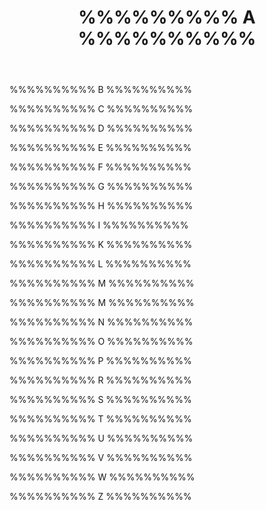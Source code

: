 %%%%%%%%%% A %%%%%%%%%%

\newglossaryentry{aad}{
	name=Azure Active Directory (AAD),
	description={ein cloudbasierter Identitäts- und Zugriffsverwaltungsdienst von Microsoft, der Authentifizierung und Autorisierung für Benutzer und Anwendungen bereitstellt.}
}

\newglossaryentry{abac}{
	name=Attributbasierte Zugriffskontrolle (ABAC),
	description={ein flexibles Zugriffskontrollmodell, das Berechtigungen auf Grundlage von Benutzerattributen, Umgebungskriterien und kontextbezogenen Faktoren erteilt.}
}

\newglossaryentry{absatzprognose}{
  name=Absatzprognose,
  plural=Absatzprognosen,
  description={Vorhersage zukünftiger Verkaufszahlen auf Basis historischer Daten, Trends und weiterer Einflussfaktoren.}
}


\newglossaryentry{accessreviews}{
	name=Access Reviews,
	description={regelmäßige Überprüfungen von Benutzerberechtigungen in IT-Systemen, um sicherzustellen, dass nur autorisierte Personen Zugriff auf bestimmte Ressourcen haben und ungenutzte oder nicht mehr benötigte Berechtigungen entfernt werden.}
}

\newglossaryentry{acf}{
    name=Autokorrelationsfunktion (ACF),
    description={Eine statistische Metrik zur Messung der Korrelation zwischen einem Zeitreihenwert und seinen früheren Werten über verschiedene Zeitverzögerungen.}
}

\newglossaryentry{acf_pacf}{
    name=Autokorrelationsfunktionen (ACF/PACF),
    description={Statistische Funktionen zur Analyse der Abhängigkeiten innerhalb einer Zeitreihe. Die \textbf{Autokorrelationsfunktion (ACF)} misst die Korrelation zwischen einem Wert und seinen früheren Werten über verschiedene Zeitverzögerungen (Lags) und hilft dabei, Muster oder Saisonalitäten zu identifizieren. Die \textbf{partielle Autokorrelationsfunktion (PACF)} hingegen entfernt indirekte Effekte zwischen weiter entfernten Zeitpunkten und zeigt nur den direkten Einfluss früherer Werte auf die aktuelle Beobachtung. Beide Funktionen werden zur Modellierung von autoregressiven Prozessen in Zeitreihenanalysen verwendet.}
}

\newglossaryentry{acf-pacf-analyse}{
    name=ACF-/PACF-Analyse,
    description={Methodische Untersuchung einer Zeitreihe mithilfe der Autokorrelationsfunktion (ACF) und der partiellen Autokorrelationsfunktion (PACF) zur Bestimmung geeigneter Modellparameter.}
}

\newglossaryentry{activedirectory}{
	name=Active Directory (AD),
	description={ein von Microsoft entwickelter Verzeichnisdienst zur zentralen Verwaltung von Benutzern, Computern, Gruppen und Ressourcen in einem Netzwerk. AD ermöglicht Authentifizierung, Autorisierung und Richtliniendurchsetzung innerhalb von Windows-Domänen.}
}

\newglossaryentry{adaptivesicherheitsloesung}{
	name=Adaptive Sicherheitslösung,
	description={ein Sicherheitsansatz, der Bedrohungen in Echtzeit analysiert und darauf reagiert, indem er dynamische Schutzmaßnahmen basierend auf Risikobewertungen, Nutzerverhalten und Kontextfaktoren anpasst.}
}

\newglossaryentry{adaptivezugriffskontrollen}{
	name=Adaptive Zugriffskontrollen,
	description={dynamische Sicherheitsmechanismen, die Zugriffsentscheidungen in Echtzeit anhand von Kontextfaktoren wie Benutzerverhalten, Gerätestatus, Standort und Risikobewertung anpassen.}
}

\newglossaryentry{adftest}{
    name=Augmented Dickey-Fuller-Test (ADF-Test),
    description={Ein statistischer Test zur Überprüfung, ob eine Zeitreihe stationär ist, d.h. ob sie konstante statistische Eigenschaften über die Zeit aufweist.}
}

\newglossaryentry{agilitaet}{
  name=Agilität,
  plural=Agilitäten,
  description={Fähigkeit einer Organisation, sich flexibel, schnell und proaktiv an veränderte Rahmenbedingungen und Marktanforderungen anzupassen.}
}

\newglossaryentry{akaike-information-criterion}{
    name=Akaike Information Criterion,
    description={Maß zur Bewertung statistischer Modelle hinsichtlich ihrer Güte und Komplexität; ein niedriger Wert signalisiert ein besseres Modell.}
}

\newglossaryentry{anzahlimplementiertertechnologien}{
  name=Anzahl implementierter Technologien,
  plural=Anzahlen implementierter Technologien,
  description={Kennzahl zur Messung der digitalen Weiterentwicklung eines Unternehmens durch Erfassung der aktiv eingeführten technologischen Systeme oder Werkzeuge.}
}

\newglossaryentry{apischnittstellen}{
	name=API-Schnittstellen,
	description={Programmierschnittstellen (Application Programming Interfaces, APIs), die den Austausch von Daten und Funktionen zwischen verschiedenen Softwareanwendungen ermöglichen und eine standardisierte Kommunikation zwischen Systemen sicherstellen.}
}

\newglossaryentry{arbeitsweise}{
  name=Arbeitsweise,
  plural=Arbeitsweisen,
  description={Charakteristische Ausgestaltung und Organisation von Tätigkeiten und Abläufen innerhalb eines Unternehmens oder Teams.}
}


\newglossaryentry{arima}{
    name=ARIMA-Modell,
    description={Ein autoregressives, differenziertes gleitendes Durchschnittsmodell zur Modellierung und Prognose von Zeitreihen.}
}

\newglossaryentry{assistenzsystem}{
  name=Assistenzsystem,
  plural=Assistenzsysteme,
  description={Technische Lösung zur Unterstützung von Menschen bei bestimmten Aufgaben durch Automatisierung, Sensorik oder intelligente Steuerung.}
}

\newglossaryentry{assumebreach}{
	name=Assume Breach,
	description={ein Sicherheitsprinzip, das davon ausgeht, dass ein Angreifer bereits Zugang zum System erlangt hat, wodurch präventive, detektive und reaktive Maßnahmen zur Schadensbegrenzung und Angriffsbekämpfung verstärkt werden.}
}

\newglossaryentry{asymmetrie}{
    name=Asymmetrie,
    description={Eigenschaft einer Verteilung, bei der die Werte ungleich um den Mittelwert verteilt sind; z.\,B.\ bei schiefen Verteilungen.}
}

\newglossaryentry{asymmetrische-verteilung}{
    name=Asymmetrische Verteilung,
    description={Eine statistische Verteilung, bei der die Daten nicht symmetrisch um den Mittelwert verteilt sind. Typischerweise liegt der Median dabei nicht im Zentrum der Verteilung. Man unterscheidet zwischen links- (linksschief) und rechtssteilen (rechtsschiefen) Verteilungen.}
}

\newglossaryentry{audittrails}{
	name=Audit-Trails,
	description={chronologische Aufzeichnungen von sicherheitsrelevanten Ereignissen und Benutzeraktivitäten in IT-Systemen, die zur Überwachung, Nachvollziehbarkeit und Einhaltung von Compliance-Vorgaben genutzt werden.}
}

\newglossaryentry{ausreisser}{
    name=Ausreißer,
    description={Datenpunkte, die stark vom übrigen Datenverlauf abweichen und auf Messfehler oder besondere Ereignisse hinweisen können.}
}

\newglossaryentry{autokorrelation}{
    name=Autokorrelation,
    description={Maß für den Zusammenhang eines Wertes in einer Zeitreihe mit seinen früheren Werten, wichtig zur Identifikation von Mustern und Saisonalitäten.}
}

\newglossaryentry{autokorrelationsfunktion}{
    name=Autokorrelationsfunktion,
    plural=Autokorrelationsfunktionen,
    description={Funktion, die die Korrelation zwischen den Werten einer Zeitreihe und ihren verzögerten (gelagten) Werten beschreibt.}
}

%%%%%%%%%% B  %%%%%%%%%%


\newglossaryentry{b2beinsatz}{
  name=B2B-Einsatz,
  description={Nutzung eines Produkts oder einer Dienstleistung im Rahmen von Geschäftsbeziehungen zwischen Unternehmen (Business-to-Business).}
}

\newglossaryentry{balancedscorecard}{
  name=Balanced Scorecard,
  plural=Balanced Scorecards,
  description={Instrument des strategischen Managements, das finanzielle und nicht-finanzielle Kennzahlen zur Bewertung und Steuerung der Unternehmensleistung kombiniert.}
}

\newglossaryentry{bedrohungserkennung}{
    name=Bedrohungserkennung,
    description={der Prozess der Identifikation und Analyse von potenziellen Sicherheitsbedrohungen durch automatisierte Systeme oder KI-gestützte Anomalieerkennung.}
}

\newglossaryentry{begriffsverstaendnis}{
  name=Begriffsverständnis,
  plural=Begriffsverständnisse,
  description={Einheitliches Verständnis über die Bedeutung zentraler Begriffe, das als Grundlage für Kommunikation, Planung und Umsetzung dient.}
}

\newglossaryentry{betriebswirtschaftlicheStrategie}{
  name=Betriebswirtschaftliche Strategie,
  plural=Betriebswirtschaftliche Strategien,
  description={Langfristig ausgerichteter Handlungsrahmen zur Erreichung wirtschaftlicher Unternehmensziele, häufig unter Berücksichtigung von Wettbewerb, Marktposition und Ressourceneinsatz.}
}


\newglossaryentry{bdac}{
    name=Behavior-Dependent Access Control (BDAC),
    description={ein adaptives Zugriffskontrollmodell, das auf Grundlage von Nutzerverhalten dynamische Berechtigungsentscheidungen trifft.}
}

\newglossaryentry{berechtigungsmanagement}{
    name=Berechtigungsmanagement,
    description={Verwaltung und Kontrolle von Zugriffsrechten innerhalb eines IT-Systems, um sicherzustellen, dass Benutzer nur über die für ihre Aufgaben erforderlichen Berechtigungen verfügen.}
}

\newglossaryentry{bewertung}{
  name=Bewertung,
  plural=Bewertungen,
  description={Systematische Beurteilung von Maßnahmen, Prozessen oder Ergebnissen anhand definierter Kriterien oder Kennzahlen.}
}

\newglossaryentry{bildverarbeitung}{
  name=Bildverarbeitung,
  description={Technologie zur Analyse und Interpretation visueller Informationen aus Kameradaten mithilfe von Algorithmen.}
}

\newglossaryentry{businessModelCanvas}{
  name=Business Model Canvas,
  plural=Business Model Canvas,
  description={Strukturierungsmodell zur Visualisierung und Analyse von Geschäftsmodellen anhand von neun zentralen Bausteinen wie Kundensegmente, Wertangebote oder Schlüsselressourcen.}
}


%%%%%%%%%%  C %%%%%%%%%%

\newglossaryentry{ciatriad}{
	name=CIA-Triad,
	description={ein fundamentales Modell der Informationssicherheit, das aus den drei Prinzipien Vertraulichkeit, Integrität und Verfügbarkeit besteht und als Grundlage für Sicherheitsstrategien und -maßnahmen dient.}
}

\newglossaryentry{cloudappsecurity}{
	name=Cloud App Security,
	description={eine Cloud Access Security Broker (CASB)-Lösung von Microsoft, die Transparenz, Bedrohungsschutz und Richtlinienkontrolle für cloudbasierte Anwendungen bietet, um Sicherheitsrisiken zu minimieren.}
}

\newglossaryentry{cloud-dienste}{
    name=Cloud-Dienste,
    description={IT-Ressourcen und -Dienste, die über das Internet bereitgestellt werden, einschließlich Speicher, Rechenleistung und Softwarelösungen.}
}

\newglossaryentry{co2neutralitaet}{
  name=CO\textsubscript{2}-Neutralität,
  plural=CO\textsubscript{2}-Neutralitäten,
  description={Zustand, bei dem die durch menschliche oder betriebliche Aktivitäten verursachten Kohlendioxid-Emissionen durch Kompensation oder Vermeidung vollständig ausgeglichen werden.}
}


\newglossaryentry{compliance}{
	name=Compliance,
	description={die Einhaltung gesetzlicher, regulatorischer und unternehmensinterner Vorschriften sowie Sicherheitsrichtlinien zur Gewährleistung von Datenschutz, IT-Sicherheit und Governance.}
}

\newglossaryentry{conditionalaccess}{
	name=Conditional Access,
	description={eine Sicherheitsrichtlinie in modernen Identitäts- und Zugriffsmanagementsystemen, die den Zugriff basierend auf bestimmten Bedingungen wie Standort, Gerät oder Benutzerverhalten steuert.}
}

\newglossaryentry{confidencescoring}{
	name=Confidence Scoring,
	description={ein Bewertungsverfahren in der IT-Sicherheit, das anhand verschiedener Faktoren ein Risiko- oder Vertrauensniveau für Benutzeraktivitäten, Zugriffe oder Bedrohungen berechnet, um fundierte Sicherheitsentscheidungen zu ermöglichen.}
}

\newglossaryentry{covid19Pandemie}{
  name=COVID-19-Pandemie,
  description={Weltweite Ausbreitung der durch das Coronavirus SARS-CoV‑2 verursachten Atemwegserkrankung COVID‑19, die ab Anfang 2020 tiefgreifende gesellschaftliche, wirtschaftliche und gesundheitliche Auswirkungen hatte.}
}

\newglossaryentry{crowdfunding}{
  name=Crowdfunding,
  description={Finanzierungsmodell, bei dem Kapital durch viele Einzelpersonen über Onlineplattformen bereitgestellt wird.}
}

\newglossaryentry{cyberangriffe}{
	name=Cyberangriffe,
	description={gezielte Angriffe auf IT-Systeme, Netzwerke oder digitale Infrastrukturen mit dem Ziel, Daten zu stehlen, Systeme zu sabotieren oder finanzielle Schäden zu verursachen.}
}

\newglossaryentry{cybersecurityorchestration}{
	name=Cybersecurity Orchestration,
	description={die koordinierte Automatisierung von Sicherheitsprozessen und -technologien, um Bedrohungen effizient zu erkennen, zu analysieren und darauf zu reagieren, indem verschiedene Sicherheitslösungen integriert und optimiert werden.}
}

%%%%%%%%%%  D %%%%%%%%%%

\newglossaryentry{dashboard}{
  name=Dashboard,
  plural=Dashboards,
  description={Visuelle Oberfläche zur kompakten Darstellung relevanter Daten, Kennzahlen und Trends zur Unterstützung operativer oder strategischer Entscheidungen.}
}

\newglossaryentry{dataaccessmonitoring}{
	name=Data Access Monitoring,
	description={die kontinuierliche Überwachung und Analyse von Datenzugriffen, um unautorisierte oder verdächtige Aktivitäten zu erkennen, Sicherheitsrisiken zu minimieren und Compliance-Anforderungen zu erfüllen.}
}

\newglossaryentry{datenaufbereitung}{
    name=Datenaufbereitung,
    description={Prozess der Umwandlung, Bereinigung und Strukturierung von Rohdaten in ein analysierbares Format, z.\,B.\ durch Typkonvertierung oder Formatierung.}
}

\newglossaryentry{datenbasis}{
  name=Datenbasis,
  plural=Datenbasen,
  description={Strukturierter und konsistenter Datenbestand, der als Grundlage für Analysen, Bewertungen und Entscheidungsprozesse dient.}
}


\newglossaryentry{datennutzung}{
  name=Datennutzung,
  plural=Datennutzungen,
  description={Systematische Erhebung, Verarbeitung und Anwendung von Daten zur Unterstützung operativer oder strategischer Entscheidungen.}
}


\newglossaryentry{datenqualitaet}{
    name=Datenqualität,
    description={Maß für die Güte von Daten hinsichtlich Vollständigkeit, Genauigkeit, Konsistenz und Aktualität.}
}

\newglossaryentry{datentyp}{
    name=Datentyp,
    plural=Datentypen,
    description={Spezifikation des Formats eines Datenwerts, z.\,B.\ numerisch, Zeichenkette oder Datum, zur korrekten Verarbeitung in statistischen Programmen.}
}

\newglossaryentry{deskriptive-analyse}{
    name=Deskriptive Analyse,
    description={Statistische Methode zur Zusammenfassung und Darstellung von Daten durch Kennzahlen, Tabellen oder Grafiken, ohne dabei Hypothesen zu testen.}
}

\newglossaryentry{diversifikation}{
  name=Diversifikation,
  description={Strategie zur Ausweitung von Geschäftsbereichen, Produkten oder geografischen Märkten zur Risikostreuung und Erhöhung der Resilienz.}
}

\newglossaryentry{dlp}{
	name=Data Loss Prevention (DLP),
	description={eine Sicherheitsstrategie und Technologie zur Verhinderung des unautorisierten Verlusts, Exports oder der Offenlegung sensibler Daten durch Überwachung, Identifikation und Schutz vor Datenabflüssen in IT-Systemen.}
}

\newglossaryentry{dsgvo}{
	name=Datenschutz-Grundverordnung (DSGVO),
	description={eine Verordnung der Europäischen Union, die den Schutz personenbezogener Daten regelt und Unternehmen sowie Organisationen Vorgaben für die Verarbeitung, Speicherung und Sicherung dieser Daten macht.}
}

\newglossaryentry{defenderforcloud}{
	name=Defender for Cloud,
	description={eine cloudbasierte Sicherheitslösung von Microsoft, die Bedrohungserkennung, Sicherheitsüberwachung und Schutzmaßnahmen für hybride und Multi-Cloud-Umgebungen bietet.}
}

\newglossaryentry{devicecertificatesauthentication}{
	name=Device Certificates \& Authentication,
	description={Sicherheitsmechanismen, die digitale Zertifikate zur Identitätsprüfung von Geräten nutzen, um deren Authentizität zu gewährleisten und sicheren Zugriff auf Netzwerke oder IT-Systeme zu ermöglichen.}
}

\newglossaryentry{dienstleistungsinnovation}{
  name=Dienstleistungsinnovation,
  plural=Dienstleistungsinnovationen,
  description={Neuentwicklung oder Weiterentwicklung von Dienstleistungen zur Steigerung des Kundennutzens, z. B. durch digitale Funktionen, Zusatzleistungen oder bessere Verfügbarkeit.}
}

\newglossaryentry{differenzierung}{
  name=Differenzierung,
  plural=Differenzierungen,
  description={Strategische Abgrenzung eines Produkts oder Unternehmens von Wettbewerbern durch einzigartige Merkmale, Zusatznutzen oder besondere Leistungen zur Erhöhung des Kundennutzens.}
}

\newglossaryentry{differenzierung-zeitreihe}{
  name=Differenzierung (Zeitreihe),
  description={Transformation zur Stabilisierung des Mittelwerts einer Zeitreihe durch Bildung von Differenzen aufeinanderfolgender Werte.}
}

\newglossaryentry{digitalefaehigkeit}{
  name=Digitale Fähigkeit,
  plural=Digitale Fähigkeiten,
  description={Kompetenz eines Unternehmens, digitale Technologien strategisch und operativ wirksam zu nutzen.}
}

\newglossaryentry{digitaleorientierung}{
  name=Digitale Orientierung,
  plural=Digitale Orientierungen,
  description={Gemeinsame Ausrichtung von Organisationen auf die strategischen, technologischen und kulturellen Anforderungen des digitalen Wandels.}
}


\newglossaryentry{digitaleplattform}{
  name=Digitale Plattform,
  plural=Digitale Plattformen,
  description={Technologische Infrastruktur zur Vermittlung von Leistungen, Informationen oder Transaktionen zwischen mehreren Marktteilnehmern.}
}


\newglossaryentry{digitalestrategie}{
  name=Digitale Strategie,
  plural=Digitale Strategien,
  description={Langfristig ausgerichteter Plan zur Nutzung digitaler Technologien zur Unterstützung von Geschäftsmodellen, Wettbewerbsfähigkeit und Innovationsfähigkeit.}
}


\newglossaryentry{digitaleTransformation}{
  name=Digitale Transformation,
  plural=Digitale Transformationen,
  description={Tiefgreifender Wandel von Unternehmen, Prozessen und Geschäftsmodellen durch den umfassenden Einsatz digitaler Technologien.}
}

\newglossaryentry{digitaleautomatisierung}{
  name=Digitale Automatisierung,
  plural=Digitale Automatisierungen,
  description={Automatisierung von Geschäftsprozessen mithilfe digitaler Technologien zur Erhöhung von Effizienz, Skalierbarkeit und Anpassungsfähigkeit.}
}


\newglossaryentry{disruptionsgefahr}{
  name=Disruptionsgefahr,
  plural=Disruptionsgefahren,
  description={Risiko, dass bestehende Geschäftsmodelle durch neue, technologiebasierte Marktteilnehmer verdrängt oder überflüssig werden.}
}

\newglossaryentry{dockingstation}{
  name=Dockingstation,
  plural=Dockingstationen,
  description={Basisstation für Robotergeräte zur automatischen Aufladung, Entleerung oder Wartung ohne manuelle Eingriffe.}
}

\newglossaryentry{domaincontroller}{
	name=Domain Controller,
	description={ein Server in einem Active Directory-Netzwerk, der für die Authentifizierung und Autorisierung von Benutzern und Computern zuständig ist. Er verwaltet Sicherheitsrichtlinien, Benutzerkonten und Zugriffskontrollen innerhalb einer Windows-Domäne.}
}

\newglossaryentry{durchlaufzeit}{
  name=Durchlaufzeit,
  plural=Durchlaufzeiten,
  description={Zeitspanne vom Beginn bis zum Abschluss eines Prozesses oder Vorgangs, häufig verwendet zur Effizienzbewertung.}
}

%%%%%%%%%% E  %%%%%%%%%%

\newglossaryentry{eam}{
	name=Enterprise Access Model (EAM),
	description={ein strukturiertes Modell zur Verwaltung von Identitäten und Zugriffsrechten, das Prinzipien der Sicherheitsarchitektur mit Identitäts- und Zugriffskontrolle kombiniert.}
}

\newglossaryentry{erloesstrategie}{
  name=Erlösstrategie,
  plural=Erlösstrategien,
  description={Geplante Struktur und Zusammensetzung von Einnahmequellen eines Unternehmens zur Sicherstellung langfristiger Wirtschaftlichkeit.}
}


\newglossaryentry{earlyadopter}{
  name=Early Adopter,
  plural=Early Adopters,
  description={Personengruppe, die neue Technologien besonders früh annimmt und als Multiplikator für deren Marktdurchdringung gilt.}
}

\newglossaryentry{ebit}{
  name=EBIT,
  description={Abkürzung für „Earnings Before Interest and Taxes“; betriebswirtschaftliche Kennzahl zur Messung des operativen Ergebnisses eines Unternehmens vor Zinsen und Steuern.}
}

\newglossaryentry{ebitmarge}{
  name=EBIT-Marge,
  plural=EBIT-Margen,
  description={Kennzahl zur Bewertung der operativen Profitabilität eines Unternehmens; berechnet als Verhältnis von EBIT (Earnings Before Interest and Taxes) zum Umsatz.}
}

\newglossaryentry{echtzeitsteuerung}{
  name=Echtzeitsteuerung,
  plural=Echtzeitsteuerungen,
  description={Datenbasierte Prozess- oder Entscheidungssteuerung, die in unmittelbarer zeitlicher Nähe zum Ereignis erfolgt und flexible Reaktionen ermöglicht.}
}

\newglossaryentry{edr}{
	name=Endpoint Detection and Response (EDR),
	description={eine Sicherheitslösung, die Endgeräte kontinuierlich überwacht, verdächtige Aktivitäten analysiert und auf Bedrohungen reagiert, um Angriffe frühzeitig zu erkennen und zu stoppen.}
}

\newglossaryentry{effizienz}{
  name=Effizienz,
  plural=Effizienzen,
  description={Verhältnis von erreichtem Output zu eingesetztem Input, mit dem Ziel, Ressourcenverbrauch, Zeitaufwand und Kosten zu minimieren.}
}

\newglossaryentry{einnahmequelle}{
  name=Einnahmequelle,
  plural=Einnahmequellen,
  description={Ursprung der Umsätze eines Unternehmens, z. B. Produktverkäufe, Abonnements oder Dienstleistungen.}
}

\newglossaryentry{einzelinitiative}{
  name=Einzelinitiative,
  plural=Einzelinitiativen,
  description={Isoliertes Vorgehen einzelner Personen oder Abteilungen ohne strategische Abstimmung oder Integration in übergeordnete Strukturen.}
}

\newglossaryentry{einzelmassnahme}{
  name=Einzelmaßnahme,
  plural=Einzelmaßnahmen,
  description={Isolierte, nicht in ein Gesamtkonzept eingebettete Aktivität zur Zielerreichung, oft ohne strategische Integration.}
}

\newglossaryentry{emailbetrug}{
	name=E-Mail-Betrug,
	description={eine Betrugsmasche, bei der Angreifer gefälschte E-Mails versenden, um persönliche Daten zu stehlen, Schadsoftware zu verbreiten oder zu finanziellen Transaktionen zu verleiten.}
}


\newglossaryentry{embodiedai}{
  name=Embodied AI,
  description={Künstliche Intelligenz, die in einem physischen System verankert ist und durch Interaktion mit der Umwelt selbstständig lernt.}
}

\newglossaryentry{enablement}{
  name=Enablement,
  plural=Enablements,
  description={Ermöglichung neuer Produkte, Dienstleistungen oder Geschäftsmodelle durch den gezielten Einsatz von Technologien, Prozessen oder Kompetenzen.}
}

\newglossaryentry{entscheidungsunterstuetzungssystem}{
  name=Entscheidungsunterstützungssystem,
  plural=Entscheidungsunterstützungssysteme,
  description={Informationssystem, das Entscheidungsträger durch datenbasierte Analysen, Simulationen oder Empfehlungen bei komplexen Fragestellungen unterstützt.}
}


\newglossaryentry{entra}{
	name=Microsoft Entra,
	description={eine Suite von Identitäts- und Zugriffslösungen von Microsoft, die moderne Sicherheits- und Verwaltungsfunktionen für hybride und Cloud-Umgebungen bietet.}
}

\newglossaryentry{entraid}{
	name=Entra ID,
	description={der cloudbasierte Identitäts- und Zugriffsverwaltungsdienst von Microsoft, ehemals bekannt als Azure Active Directory (AAD), der Authentifizierung, Autorisierung und Sicherheitsrichtlinien für Benutzer, Geräte und Anwendungen bereitstellt.}
}

\newglossaryentry{entraidprotection}{
	name=Microsoft Entra ID Protection,
	description={ein cloudbasierter Sicherheitsdienst von Microsoft, der mithilfe von maschinellem Lernen und künstlicher Intelligenz Identitätsbedrohungen erkennt, risikobasierte Zugriffskontrollen ermöglicht und verdächtige Anmeldeaktivitäten automatisch analysiert.}
}

\newglossaryentry{erfolgsfaktor}{
  name=Erfolgsfaktor,
  plural=Erfolgsfaktoren,
  description={Bedingung oder Einflussgröße, die maßgeblich zum Erreichen unternehmerischer Ziele beiträgt.}
}

\newglossaryentry{erloeslogik}{
  name=Erlöslogik,
  plural=Erlöslogiken,
  description={Grundlegendes Prinzip, nach dem ein Unternehmen aus seinen Leistungen Umsätze generiert; Bestandteil des Geschäftsmodells.}
}

\newglossaryentry{entscheidungsprozess}{
  name=Entscheidungsprozess,
  plural=Entscheidungsprozesse,
  description={Abfolge von Schritten zur Auswahl zwischen Alternativen unter Berücksichtigung von Informationen, Zielen und Rahmenbedingungen.}
}

\newglossaryentry{erfolgsmessung}{
  name=Erfolgsmessung,
  plural=Erfolgsmessungen,
  description={Bewertung der Zielerreichung anhand zuvor definierter Kennzahlen, Indikatoren oder qualitativer Kriterien.}
}

\newglossaryentry{ertragsmodell}{
  name=Ertragsmodell,
  plural=Ertragsmodelle,
  description={Struktur eines Geschäftsmodells, die beschreibt, wie ein Unternehmen Umsätze generiert, z. B. durch Verkauf, Abonnement oder Lizenzierung.}
}

\newglossaryentry{erweiterte-korrelationsmatrix}{
    name=Erweiterte Korrelationsmatrix,
    plural=Erweiterte Korrelationsmatrizen,
    description={Korrelationsmatrix, die neben den klassischen linearen Zusammenhängen auch zusätzliche Wettervariablen, Extremwerte oder aggregierte Größen einbezieht, um komplexere Abhängigkeiten zwischen Variablen sichtbar zu machen.}
}

\newglossaryentry{erwaermungstrend}{
    name=Erwärmungstrend,
    plural=Erwärmungstrends,
    description={Langfristige Zunahme der durchschnittlichen Temperatur über einen definierten Zeitraum hinweg, häufig im Zusammenhang mit dem Klimawandel.}
}

\newglossaryentry{explorativeanalyse}{
    name=Explorative Analyse,
    description={Erster Schritt der Datenanalyse zur Entdeckung von Mustern, Zusammenhängen und Auffälligkeiten ohne vorab formulierte Hypothesen.}
}

\newglossaryentry{explorativedatenanalyse}{
    name=Explorative Datenanalyse (EDA),
    description={Ein Verfahren zur ersten Untersuchung und Visualisierung von Daten, um Muster, Ausreißer und Zusammenhänge zu erkennen.}
}

\newglossaryentry{exponentielle-glaettung}{
    name=Exponentielle Glättung,
    description={Methode zur Glättung von Zeitreihen, bei der jüngere Beobachtungen stärker gewichtet werden als ältere, um kurzfristige Muster besser zu erfassen.}
}

\newglossaryentry{extremereignis}{
    name=Extremereignis,
    plural=Extremereignisse,
    description={Seltenes, statistisch auffälliges Ereignis mit ungewöhnlich hohen oder niedrigen Werten im Vergleich zur langjährigen Verteilung.}
}

\newglossaryentry{extremwert}{
    name=Extremwert,
    plural=Extremwerte,
    description={Datenpunkt, der besonders hoch oder niedrig im Vergleich zum Rest des Datensatzes liegt und oft besondere Ereignisse abbildet.}
}

\newglossaryentry{extremwetterereignis}{
    name=Extremwetterereignis,
    plural=Extremwetterereignisse,
    description={Wetterphänomene, die in einem bestimmten Zeitraum außergewöhnlich intensiv oder selten auftreten, wie Hitzewellen oder Starkregen.}
}

%%%%%%%%%%  F %%%%%%%%%%

\newglossaryentry{fehlerquote}{
  name=Fehlerquote,
  plural=Fehlerquoten,
  description={Anteil fehlerhafter Ergebnisse oder Prozessabweichungen im Verhältnis zur Gesamtmenge aller Vorgänge.}
}

\newglossaryentry{festkoerperlidar}{
  name=Festkörper-LiDAR,
  description={Kompaktes, robustes Lasersensorsystem ohne bewegliche Teile zur Erfassung von Entfernungen und Umgebungsstrukturen.}
}

\newglossaryentry{fiveforces}{
  name=Five Forces,
  description={Modell nach Porter zur Analyse der Wettbewerbskräfte in einer Branche anhand von fünf Einflussfaktoren wie Lieferanten, Kunden und Markteintrittsbarrieren.}
}

\newglossaryentry{forschungundentwicklung}{
  name=Forschung und Entwicklung (F\&E),
  description={Unternehmensbereich, der für die Entwicklung neuer Produkte, Technologien oder Prozesse sowie für Innovationsprojekte zuständig ist.}
}

\newglossaryentry{foundationmodel}{
  name=Foundation Model,
  plural=Foundation Models,
  description={Großes, vortrainiertes KI-Modell, das vielseitig einsetzbar ist und unterschiedliche Aufgaben wie Sprach- oder Bilderkennung übernehmen kann.}
}

\newglossaryentry{freeipa}{
	name=FreeIPA,
	description={eine Open-Source-Lösung für Identitäts- und Zugriffsmanagement unter Linux, die Funktionen wie Benutzerverwaltung, Authentifizierung, Autorisierung und PKI-Integration bietet.}
}

%%%%%%%%%% G  %%%%%%%%%%

\newglossaryentry{gefaehrlicheshalbwissen}{
  name=Gefährliches Halbwissen,
  plural=Gefährliche Halbwissen,
  description={Unvollständiges oder verzerrtes Wissen, das in Entscheidungsprozessen zu Fehlinterpretationen oder unkoordiniertem Handeln führen kann.}
}

\newglossaryentry{geopolitik}{
  name=Geopolitik,
  description={Einfluss politischer, wirtschaftlicher und geografischer Faktoren auf internationale Beziehungen und wirtschaftliche Abhängigkeiten.}
}

\newglossaryentry{geraeteauthentifizierung}{
	name=Geräteauthentifizierung,
	description={ein Sicherheitsmechanismus zur Überprüfung der Identität eines Endgeräts, bevor es Zugriff auf ein Netzwerk oder eine Ressource erhält. Dies kann durch Zertifikate, Tokens oder andere kryptografische Verfahren erfolgen.}
}

\newglossaryentry{geschaeftsmodell}{
  name=Geschäftsmodell,
  plural=Geschäftsmodelle,
  description={Darstellung der grundlegenden Logik, wie ein Unternehmen Werte schafft, vermittelt und erfasst.}
}

\newglossaryentry{geschaeftsmodellinnovation}{
  name=Geschäftsmodellinnovation,
  plural=Geschäftsmodellinnovationen,
  description={Weiterentwicklung oder radikale Veränderung der bestehenden Geschäftslogik eines Unternehmens zur Erschließung neuer Märkte oder zur Erhöhung der Wettbewerbsfähigkeit.}
}

\newglossaryentry{geschaeftsprozess}{
  name=Geschäftsprozess,
  plural=Geschäftsprozesse,
  description={Strukturierte Abfolge von Aktivitäten zur Erstellung eines Produkts oder einer Dienstleistung mit Mehrwert für Kunden oder interne Anspruchsgruppen.}
}

\newglossaryentry{greifarm}{
  name=Greifarm,
  plural=Greifarme,
  description={Mechanischer Arm eines Roboters, der Objekte gezielt erkennen, greifen und bewegen kann, häufig mithilfe von Sensorik und KI.}
}

\newglossaryentry{greifarmtechnologie}{
  name=Greifarmtechnologie,
  plural=Greifarmtechnologien,
  description={Technologische Komponenten und Steuerungssysteme, die es Robotern ermöglichen, Objekte gezielt zu erfassen, zu bewegen oder zu manipulieren.}
}


\newglossaryentry{grid-search}{
    name=Grid Search,
    description={Systematische Methode zur Optimierung von Modellparametern durch das Durchprobieren aller Kombinationen innerhalb eines definierten Suchraums.}
}

%%%%%%%%%% H  %%%%%%%%%%

\newglossaryentry{handlungsdruck}{
  name=Handlungsdruck,
  plural=Handlungsdrücke,
  description={Gefühl oder Notwendigkeit, kurzfristig Maßnahmen ergreifen zu müssen, häufig ausgelöst durch externe Erwartungen oder Unsicherheit.}
}

\newglossaryentry{haushaltsassistenz}{
  name=Haushaltsassistenz,
  description={Technologiebasierte Unterstützung bei alltäglichen Aufgaben im Haushalt, etwa durch Roboter oder smarte Systeme.}
}

\newglossaryentry{heatmap}{
    name=Heatmap,
    plural=Heatmaps,
    description={Visualisierungsmethode, bei der Werte durch Farbkodierung dargestellt werden, um Muster oder Anomalien sichtbar zu machen.}
}

\newglossaryentry{heterogenitaet}{
    name=Heterogenität,
    plural=Heterogenitäten,
    description={Maß für die Verschiedenartigkeit oder Uneinheitlichkeit innerhalb einer Gruppe oder eines Datensatzes, z.\,B.\ in Bezug auf Struktur, Eigenschaften oder Verhalten.}
}

\newglossaryentry{hitzetag}{
    name=Hitzetag,
    plural=Hitzetage,
    description={Tag mit außergewöhnlich hoher Temperatur, meist definiert über eine Schwelle wie 30 °C, häufig Indikator für Hitzewellen.}
}

\newglossaryentry{hitzewelle}{
    name=Hitzewelle,
    plural=Hitzewellen,
    description={Auftreten mehrerer Hitzetage in Folge; ein typisches Extremwetterereignis mit möglichen gesundheitlichen und ökologischen Folgen.}
}

\newglossaryentry{holtwinters}{
    name=Holt-Winters Modell,
    description={Ein Verfahren zur Zeitreihenprognose, das Trend- und saisonale Muster durch exponentielle Glättung berücksichtigt.}
}

%%%%%%%%%% I  %%%%%%%%%%

\newglossaryentry{iam}{
	name=Identity and Access Management (IAM),
	description={ein Framework zur Verwaltung von Benutzeridentitäten und Zugriffsrechten innerhalb eines Unternehmens.}
}

\newglossaryentry{identitymanagement}{
	name=Identity Management (IdM),
	description={ein Prozess zur Verwaltung digitaler Identitäten, der die Erstellung, Pflege und Kontrolle von Benutzerkonten sowie deren Berechtigungen umfasst. Ziel ist es, den Zugriff auf IT-Systeme sicher und effizient zu steuern, indem Authentifizierung und Autorisierung zentral verwaltet werden.}
}

\newglossaryentry{imputation}{
    name=Imputation,
    description={Statistisches Verfahren zum Ersetzen fehlender Werte in einem Datensatz durch plausible Schätzwerte, um die Analyse zu ermöglichen.}
}

\newglossaryentry{informationprotection}{
	name=Information Protection,
	description={eine Sicherheitsstrategie und Technologie zur Klassifizierung, Verschlüsselung und Zugriffskontrolle sensibler Daten, um unautorisierte Offenlegung oder Manipulation zu verhindern.}
}

\newglossaryentry{innovationsdruck}{
  name=Innovationsdruck,
  plural=Innovationsdrücke,
  description={Zwang zur kontinuierlichen Erneuerung von Produkten, Prozessen oder Geschäftsmodellen zur Sicherung der Wettbewerbsfähigkeit.}
}

\newglossaryentry{innovationsmanagement}{
  name=Innovationsmanagement,
  plural=Innovationsmanagements,
  description={Planung, Steuerung und Kontrolle von Innovationsprozessen in Unternehmen zur Entwicklung und Umsetzung neuer Produkte, Dienstleistungen oder Geschäftsmodelle.}
}

\newglossaryentry{integritaet}{
	name=Integrität,
	description={ein Sicherheitsprinzip der CIA-Triad, das sicherstellt, dass Daten unverändert, vollständig und vor unbefugter Manipulation geschützt bleiben.}
}

\newglossaryentry{ids}{
	name=Intrusion Detection System (IDS),
	description={ein Sicherheitssystem, das Netzwerke und IT-Systeme auf verdächtige Aktivitäten oder Sicherheitsverletzungen überwacht und diese meldet. IDS können zwischen signaturbasierten und verhaltensbasierten Erkennungsmethoden unterscheiden.}
}

\newglossaryentry{iqr-methode}{
    name=IQR-Methode,
    description={Verfahren zur Identifikation von Ausreißern anhand des Interquartilsabstands, das häufig in der explorativen Datenanalyse eingesetzt wird.}
}

\newglossaryentry{iso27001}{
	name=ISO 27001,
	description={eine internationale Norm für Informationssicherheits-Managementsysteme (ISMS), die Anforderungen an die Planung, Implementierung, Überwachung und Verbesserung der Informationssicherheit in Unternehmen und Organisationen definiert.}
}

\newglossaryentry{itsystem}{
  name=IT-System,
  plural=IT-Systeme,
  description={Technische Infrastruktur aus Hard- und Softwarekomponenten zur elektronischen Verarbeitung, Speicherung und Übertragung von Informationen.}
}


%%%%%%%%%% K  %%%%%%%%%%

\newglossaryentry{kaelteereignis}{
    name=Kälteereignis,
    plural=Kälteereignisse,
    description={Wetterlage mit extrem niedrigen Temperaturen, typischerweise im Winter; kann Auswirkungen auf Mensch, Infrastruktur und Natur haben.}
}

\newglossaryentry{kennwert}{
    name=Kennwert,
    plural=Kennwerte,
    description={Zusammenfassende statistische Größe zur Beschreibung eines Datensatzes, z.\,B.\ Mittelwert, Median oder Standardabweichung.}
}

\newglossaryentry{kennzahl}{
  name=Kennzahl,
  plural=Kennzahlen,
  description={Messgröße zur quantitativen Bewertung von Prozessen, Leistungen oder Zielerreichung innerhalb eines Unternehmens.}
}

\newglossaryentry{ki}{
  name=Künstliche Intelligenz,
  plural=Künstliche Intelligenzen,
  description={Teilgebiet der Informatik, das Maschinen befähigt, menschenähnliche Entscheidungs- und Lernprozesse durchzuführen.}
}


\newglossaryentry{kianomalieanalysen}{
	name=KI-Anomalieanalysen,
	description={die Nutzung von Künstlicher Intelligenz (KI) und maschinellem Lernen zur Erkennung ungewöhnlicher oder verdächtiger Aktivitäten in IT-Systemen, Netzwerken oder Benutzerverhalten, um potenzielle Sicherheitsbedrohungen frühzeitig zu identifizieren.}
}

\newglossaryentry{ki-gestuetzte-bedrohungsanalyse}{
    name=KI-gestützte Bedrohungsanalyse,
    plural=KI-gestützte Bedrohungsanalysen,
    description={Analyseverfahren zur Identifikation potenzieller Sicherheitsbedrohungen, bei dem künstliche Intelligenz eingesetzt wird, um Zugriffsmuster, Anomalien und ungewöhnliche Aktivitäten automatisiert zu erkennen.}
}


\newglossaryentry{kiaccesscontrol}{
    name=KI-gestützte Zugriffskontrolle (KIAccessControl),
    description={Automatisierte Verwaltung von Zugriffsrechten mithilfe Künstlicher Intelligenz, um Sicherheitsrichtlinien effizienter durchzusetzen und Risiken frühzeitig zu erkennen.}
}

\newglossaryentry{kizugriffskontrolle}{
	name=KI-gestützte Zugriffskontrollen,
	description={automatisierte Zugriffskontrollmechanismen, die Künstliche Intelligenz (KI) und maschinelles Lernen nutzen, um Zugriffsentscheidungen basierend auf Echtzeitdaten, Nutzerverhalten und Risikobewertungen dynamisch anzupassen.}
}

\newglossaryentry{kiberechtigungsmanagement}{
	name=KI-gestütztes Berechtigungsmanagement,
	description={der Einsatz von Künstlicher Intelligenz (KI) und maschinellem Lernen zur dynamischen Verwaltung und Anpassung von Zugriffsrechten, um Sicherheitsrisiken zu minimieren und Berechtigungen in Echtzeit basierend auf Nutzerverhalten und Kontextfaktoren zu steuern.}
}

\newglossaryentry{kigestuetztesystem}{
  name=KI-gestütztes System,
  plural=KI-gestützte Systeme,
  description={Informationssystem, das auf Verfahren der Künstlichen Intelligenz basiert, um automatisierte Entscheidungen zu treffen oder adaptive Funktionen bereitzustellen.}
}


\newglossaryentry{klimaindex}{
    name=Klimaindex,
    plural=Klimaindizes,
    description={Indikator zur Beschreibung großräumiger klimatischer Phänomene wie El Niño oder die Nordatlantische Oszillation.}
}

\newglossaryentry{klimatische-verschiebung}{
    name=Klimatische Verschiebung,
    description={Langfristige Veränderung in klimatischen Mustern, z.\,B.\ durch veränderte Häufigkeit extremer Wetterlagen oder veränderte Jahreszeitenverläufe.}
}

\newglossaryentry{klimawandel}{
    name=Klimawandel,
    description={Langfristige Veränderung des globalen oder regionalen Klimas, insbesondere im Hinblick auf Temperatur, Niederschlag und Extremereignisse.}
}

\newglossaryentry{kommunale-anpassungsplanung}{
    name=Kommunale Anpassungsplanung,
    description={Lokale Strategien und Maßnahmen zur Reaktion auf klimatische Veränderungen, basierend auf regionaler Datenauswertung und Risikoabschätzung.}
}

\newglossaryentry{kompromittiertekonten}{
	name=kompromittierte Konten,
	description={Benutzerkonten, deren Zugangsdaten durch Cyberangriffe, Phishing oder Schadsoftware gestohlen wurden und die von Angreifern für unbefugte Zugriffe oder schädliche Aktivitäten missbraucht werden können.}
}

\newglossaryentry{kostenstruktur}{
  name=Kostenstruktur,
  description={Gesamtheit aller anfallenden Kostenarten eines Geschäftsmodells, gegliedert nach Fixkosten, variablen Kosten und Investitionen.}
}

\newglossaryentry{konfidenzintervall}{
    name=Konfidenzintervall,
    plural=Konfidenzintervalle,
    description={Intervall, das den Bereich angibt, in dem ein unbekannter Parameter mit einer bestimmten Wahrscheinlichkeit liegt; typischerweise verwendet in der statistischen Schätzung.}
}

\newglossaryentry{kontextbezogeneReaktion}{
  name=Kontextbezogene Reaktion,
  plural=Kontextbezogene Reaktionen,
  description={Reaktion eines Systems, die sich an der jeweiligen Umgebung, Situation oder Nutzerinteraktion orientiert und entsprechend angepasst wird.}
}

\newglossaryentry{konvertierung}{
    name=Konvertierung,
    plural=Konvertierungen,
    description={Technischer Vorgang zur Umwandlung von Daten in ein anderes Format, z.\,B.\ von Text in Zahlen oder von einem Datentyp in einen anderen.}
}

\newglossaryentry{konzernstruktur}{
  name=Konzernstruktur,
  plural=Konzernstrukturen,
  description={Aufbau und rechtliche Organisation eines Unternehmensverbundes mit Muttergesellschaft und verbundenen Tochtergesellschaften.}
}

\newglossaryentry{korrelation}{
    name=Korrelation,
    plural=Korrelationen,
    description={Statistisches Maß für die Stärke und Richtung eines linearen Zusammenhangs zwischen zwei Variablen. Positive Korrelation bedeutet, dass beide Variablen tendenziell gemeinsam steigen oder fallen, negative Korrelation bedeutet gegenläufiges Verhalten.}
}

\newglossaryentry{korrelationsmatrix}{
    name=Korrelationsmatrix,
    plural=Korrelationsmatrizen,
    description={Symmetrische Matrix, die alle paarweisen Korrelationen zwischen mehreren Variablen enthält.}
}

\newglossaryentry{kuenstlicheintelligenz}{
  name=Künstliche Intelligenz,
  plural=Künstliche Intelligenzen,
  description={Teilgebiet der Informatik, das sich mit der Nachbildung kognitiver Fähigkeiten durch Maschinen zur Lösung komplexer Aufgaben befasst.}
}

\newglossaryentry{kundenbeziehung}{
  name=Kundenbeziehung,
  plural=Kundenbeziehungen,
  description={Art und Weise, wie ein Unternehmen mit seinen Kundinnen und Kunden interagiert, kommuniziert und Bindung aufbaut.}
}

\newglossaryentry{kundennutzen}{
  name=Kundennutzen,
  plural=Kundennutzen,
  description={Wahrgenommener Mehrwert eines Produkts oder einer Dienstleistung aus Sicht der Nutzerinnen und Nutzer.}
}

\newglossaryentry{kundensegment}{
  name=Kundensegment,
  plural=Kundensegmente,
  description={Abgegrenzte Zielgruppe mit ähnlichen Bedürfnissen, die ein Unternehmen gezielt adressiert.}
}

%%%%%%%%%% L  %%%%%%%%%%

\newglossaryentry{langzeitdaten}{
    name=Langzeitdaten,
    description={Daten, die über einen langen Zeitraum hinweg kontinuierlich erhoben wurden und zeitliche Entwicklungen abbilden.}
}

\newglossaryentry{lateraleangriffe}{
	name=laterale Angriffe,
	description={eine Angriffstechnik, bei der sich Angreifer nach dem initialen Zugriff innerhalb eines Netzwerks horizontal bewegen, um weitere Systeme zu kompromittieren und höhere Berechtigungen zu erlangen.}
}

\newglossaryentry{leastprivilegeaccess}{
	name=Least Privilege Access,
	description={ein Sicherheitsprinzip, das sicherstellt, dass Benutzer, Anwendungen und Systeme nur die minimal notwendigen Berechtigungen erhalten, um ihre Aufgaben auszuführen, wodurch das Risiko von Missbrauch und Sicherheitsverletzungen reduziert wird.}
}

\newglossaryentry{legacytiermodel}{
	name=Legacy Tier Model,
	description={ein hierarchisches Sicherheitsmodell zur Verwaltung von Zugriffsrechten, das IT-Systeme in drei Ebenen unterteilt: Tier 0 für kritische Infrastrukturen, Tier 1 für geschäftskritische IT-Dienste und Tier 2 für Endbenutzergeräte. Es dient dazu, privilegierte Zugriffe zu segmentieren und Sicherheitsrisiken zu minimieren.}
}

\newglossaryentry{leistungskennzahl}{
  name=Leistungskennzahl,
  plural=Leistungskennzahlen,
  description={Quantitative Größe zur Bewertung der Leistung oder Zielerreichung eines Unternehmens, z. B. EBIT-Marge, Wiederkaufrate oder Fehlerquote.}
}

\newglossaryentry{lernalgorithmus}{
  name=Lernalgorithmus,
  plural=Lernalgorithmen,
  description={Algorithmus, der auf Basis von Daten selbstständig Muster erkennt und sein Verhalten kontinuierlich anpasst.}
}

\newglossaryentry{lernplattform}{
  name=Lernplattform,
  plural=Lernplattformen,
  description={Digitale Umgebung zur Bereitstellung, Durchführung und Verwaltung von Lern- und Qualifizierungsangeboten.}
}

\newglossaryentry{lessonslearned}{
  name=Lessons Learned,
  plural=Lessons Learned,
  description={Systematisch dokumentierte Erkenntnisse aus abgeschlossenen Projekten oder Prozessen, die für zukünftige Vorhaben genutzt werden, um Fehler zu vermeiden und bewährte Praktiken zu wiederholen.}
}

\newglossaryentry{lidar}{
  name=LiDAR,
  description={Abkürzung für „Light Detection and Ranging“; optisches Messverfahren zur präzisen Entfernungsmessung und Umgebungserfassung mittels Laserimpulsen.}
}

\newglossaryentry{lieferkette}{
  name=Lieferkette,
  plural=Lieferketten,
  description={Gesamtheit aller Stufen eines Produktions- und Lieferprozesses, von der Rohstoffgewinnung über die Fertigung bis zur Auslieferung an Endkunden.}
}


\newglossaryentry{lineare-trendlinie}{
    name=Lineare Trendlinie,
    plural=Lineare Trendlinien,
    description={Gerade, die mithilfe einer linearen Regression durch einen Datensatz gelegt wird, um einen langfristigen Trend darzustellen.}
}


\newglossaryentry{loganalysen}{
	name=Log-Analysen,
	description={die systematische Auswertung von Protokolldateien (Logs), um sicherheitsrelevante Ereignisse, Anomalien oder verdächtige Aktivitäten zu identifizieren und die IT-Sicherheit sowie Compliance-Anforderungen zu verbessern.}
}

\newglossaryentry{logistiksystem}{
  name=Logistiksystem,
  plural=Logistiksysteme,
  description={Gesamtheit der Strukturen und Prozesse zur Planung, Steuerung und Durchführung von Transport, Lagerung und Umschlag von Gütern.}
}

%%%%%%%%%% M  %%%%%%%%%%

\newglossaryentry{malware}{
	name=Malware,
	description={eine Sammelbezeichnung für schädliche Software, die entwickelt wurde, um IT-Systeme zu infiltrieren, Daten zu stehlen oder Schaden anzurichten, z. B. durch Viren, Trojaner oder Spyware.}
}

\newglossaryentry{managementsteuerung}{
  name=Managementsteuerung,
  plural=Managementsteuerungen,
  description={Führung und Ausrichtung eines Unternehmens durch Planung, Kontrolle und Entscheidungsfindung auf Basis strategischer Ziele.}
}

\newglossaryentry{marktanteil}{
  name=Marktanteil,
  plural=Marktanteile,
  description={Anteil eines Unternehmens am Gesamtumsatz oder Absatz in einem definierten Markt, meist ausgedrückt in Prozent.}
}

\newglossaryentry{marktposition}{
  name=Marktposition,
  plural=Marktpositionen,
  description={Stellung eines Unternehmens oder Produkts im Wettbewerbsumfeld, gemessen z. B. an Marktanteilen, Bekanntheit oder Wahrnehmung.}
}

\newglossaryentry{marktsegmentierung}{
  name=Marktsegmentierung,
  plural=Marktsegmentierungen,
  description={Aufteilung eines Gesamtmarkts in homogene Teilmärkte, um gezielt auf unterschiedliche Bedürfnisse und Merkmale von Kundengruppen eingehen zu können.}
}

\newglossaryentry{maschinelles-lernen}{
    name=Maschinelles Lernen,
    description={Teilbereich der künstlichen Intelligenz, bei dem Algorithmen auf Basis von Beispieldaten Muster erkennen und Vorhersagen treffen können.}
}

\newglossaryentry{messstation}{
    name=Messstation,
    plural=Messstationen,
    description={Ort oder Einrichtung zur kontinuierlichen Erfassung von Wetter- oder Klimadaten wie Temperatur, Niederschlag oder Luftdruck.}
}

\newglossaryentry{mikroklima}{
    name=Mikroklima,
    plural=Mikroklimata,
    description={Lokal begrenzte klimatische Bedingungen, die sich durch spezielle Gegebenheiten wie Bebauung, Vegetation oder Topografie vom regionalen Klima unterscheiden.}
}

\newglossaryentry{mitarbeiterschulung}{
  name=Mitarbeiterschulung,
  plural=Mitarbeiterschulungen,
  description={Maßnahme zur systematischen Erweiterung von Wissen und Fähigkeiten von Mitarbeitenden im Rahmen organisationaler Weiterentwicklung.}
}


\newglossaryentry{mittelstand}{
  name=Mittelstand,
  plural=Mittelstandsunternehmen,
  description={Bezeichnung für kleine und mittlere Unternehmen (KMU), die typischerweise eigentümergeführt sind und eine zentrale Rolle in der Wirtschaftsstruktur einnehmen.}
}


\newglossaryentry{modellguete}{
    name=Modellgüte,
    description={Maß für die Qualität und Genauigkeit eines Modells im Hinblick auf die Übereinstimmung zwischen vorhergesagten und tatsächlichen Werten.}
}

\newglossaryentry{modellparameter}{
    name=Modellparameter,
    plural=Modellparameter,
    description={Einstellungen innerhalb eines Prognosemodells, die dessen Verhalten bestimmen, z.\,B.\ Ordnung des AR- oder MA-Anteils.}
}

\newglossaryentry{modellvariable}{
    name=Modellvariable,
    plural=Modellvariablen,
    description={Eingangsgröße eines statistischen Modells, die als erklärende oder zu prognostizierende Komponente dient.}
}

\newglossaryentry{multikollinearitaet}{
    name=Multikollinearität,
    description={Starke Korrelation zwischen zwei oder mehr unabhängigen Variablen in einem Regressionsmodell, die zu instabilen Schätzungen führen kann.}
}

%%%%%%%%%%  M %%%%%%%%%%

\newglossaryentry{marktsegment}{
  name=Marktsegment,
  plural=Marktsegmente,
  description={Teilmarkt mit spezifischen Kundengruppen, Bedürfnissen oder Eigenschaften, der gezielt durch Marketing und Angebote adressiert wird.}
}

\newglossaryentry{median}{
    name=Median,
    description={Zentralwert einer geordneten Datenreihe, bei dem 50\,\% der Werte kleiner und 50\,\% größer sind.}
}

\newglossaryentry{mfa}{
	name=Multi-Faktor-Authentifizierung (MFA),
	description={eine Sicherheitsmethode, die eine zusätzliche Verifikationsebene erfordert, beispielsweise durch eine Kombination aus Passwort und biometrischer Authentifizierung.}
}

\newglossaryentry{microsegmentierung}{
    name=Mikrosegmentierung,
    description={eine Sicherheitsstrategie zur Netzwerksegmentierung, bei der IT-Ressourcen in kleine, isolierte Segmente unterteilt werden, um laterale Bewegungen von Angreifern zu verhindern.}
}

\newglossaryentry{midrangesegment}{
  name=Midrange-Segment,
  description={Mittleres Marktsegment mit ausgewogenem Verhältnis von Preis und Leistung zwischen Einsteiger- und Premiumklasse.}
}

\newglossaryentry{mittelwert}{
    name=Mittelwert,
    description={Durchschnittswert einer Zahlenreihe, berechnet durch die Summe aller Werte geteilt durch deren Anzahl.}
}

\newglossaryentry{modellanpassung}{
    name=Modellanpassung,
    plural=Modellanpassungen,
    description={Prozess der Justierung eines Modells an vorhandene Daten durch Optimierung seiner Parameter zur Minimierung von Fehlermaßen.}
}

\newglossaryentry{modellstruktur}{
    name=Modellstruktur,
    plural=Modellstrukturen,
    description={Aufbau und Zusammensetzung eines statistischen Modells, z.\,B.\ hinsichtlich seiner Komponenten wie Trend, Saisonalität und Störgrößen.}
}

\newglossaryentry{multimodaleki}{
  name=Multimodale KI,
  description={Künstliche Intelligenz, die verschiedene Eingabekanäle wie Sprache, Bilder und Sensordaten gleichzeitig verarbeitet und kombiniert.}
}

%%%%%%%%%%  N %%%%%%%%%%

\newglossaryentry{navigation}{
  name=Navigation,
  description={Technologie zur gezielten Bewegung eines Roboters oder Fahrzeugs durch Raumorientierung mithilfe von Sensoren oder Algorithmen.}
}



\newglossaryentry{netzwerksegmentierung}{
    name=Netzwerksegmentierung,
    description={eine Sicherheitsmaßnahme zur Trennung von Netzwerken in kleinere, isolierte Bereiche, um unautorisierten Zugriff zu erschweren und Angriffsflächen zu reduzieren.}
}

\newglossaryentry{neuronales-netz}{
    name=Neuronales Netz,
    plural=Neuronale Netze,
    description={Rechenmodell, das aus miteinander verbundenen Einheiten (Neuronen) besteht und zur Erkennung komplexer Muster in Daten eingesetzt wird.}
}

\newglossaryentry{nicht-stationaere-zeitreihe}{
    name=Nicht-stationäre Zeitreihe,
    plural=Nicht-stationäre Zeitreihen,
    description={Zeitreihe, deren Mittelwert oder Varianz sich über die Zeit verändern, was viele Prognosemodelle einschränkt.}
}

\newglossaryentry{niederschlagsvariable}{
    name=Niederschlagsvariable,
    plural=Niederschlagsvariablen,
    description={Größen zur Beschreibung von Niederschlag, z.\,B.\ Niederschlagssumme pro Monat oder Anzahl der Regentage.}
}

\newglossaryentry{nist}{
	name=National Institute of Standards and Technology (NIST),
	description={eine US-amerikanische Behörde, die Standards und Richtlinien für Cybersicherheit, Kryptografie und IT-Sicherheit entwickelt, darunter das NIST Cybersecurity Framework.}
}

\newglossaryentry{nps}{
  name=Net Promoter Score,
  plural=Net Promoter Scores,
  description={Kennzahl zur Messung der Kundenzufriedenheit und Weiterempfehlungsbereitschaft auf einer Skala von −100 bis +100.}
}

\newglossaryentry{numerischer-datentyp}{
    name=Numerischer Datentyp,
    plural=Numerische Datentypen,
    description={Datentyp zur Darstellung von Zahlen, z.\,B.\ Ganzzahlen oder Gleitkommazahlen, der mathematische Berechnungen ermöglicht.}
}

\newglossaryentry{nutzerversprechen}{
  name=Nutzerversprechen,
  plural=Nutzerversprechen,
  description={Zentrale Aussage eines Geschäftsmodells über den konkreten Nutzen, den ein Produkt oder eine Dienstleistung für den Kunden stiftet.}
}

\newglossaryentry{nutzungshuerde}{
  name=Nutzungshürde,
  plural=Nutzungshürden,
  description={Barriere oder Aufwand, der potenzielle Nutzerinnen und Nutzer davon abhält, ein Produkt oder eine Technologie zu verwenden.}
}


%%%%%%%%%% O  %%%%%%%%%%

\newglossaryentry{objsensorik}{
  name=3D-Sensorik,
  description={Technologie zur dreidimensionalen Erfassung von Objekten und Umgebungen mithilfe von Tiefensensoren, Kameras oder Lasertechnik.}
}

\newglossaryentry{okta}{
	name=Okta,
	description={ein cloudbasierter Identitäts- und Zugriffsmanagementdienst, der Single Sign-On (SSO), Multi-Faktor-Authentifizierung (MFA) und Zero Trust Access Control für Unternehmen bereitstellt.}
}

\newglossaryentry{open-data}{
    name=Open Data,
    description={Frei verfügbare, offen lizenzierte Datenbestände, die ohne Einschränkung weiterverwendet und verbreitet werden dürfen.}
}

\newglossaryentry{operativemassnahme}{
  name=Operative Maßnahme,
  plural=Operative Maßnahmen,
  description={Konkrete Handlung zur Umsetzung strategischer Ziele auf der operativen Ebene, z. B. Schulungen, Digitalisierung einzelner Prozesse oder Einführung neuer Systeme.}
}


%%%%%%%%%% P  %%%%%%%%%%

\newglossaryentry{pacf}{
    name=Partielle Autokorrelationsfunktion (PACF),
    description={Ein Verfahren zur Bestimmung des direkten Einflusses früherer Werte einer Zeitreihe auf den aktuellen Wert unter Ausschluss der indirekten Effekte.}
}

\newglossaryentry{pam}{
	name=Privileged Access Management (PAM),
	description={ein Sicherheitsansatz zur Verwaltung und Kontrolle von privilegierten Konten und Zugriffen in IT-Systemen, um Missbrauch und unautorisierte Zugriffe zu verhindern. PAM umfasst Mechanismen wie Just-in-Time-Zugriff, Session-Monitoring und die Verwaltung von Administratorrechten.}
}

\newglossaryentry{pa}{
  name=Pa,
  description={Einheit des Drucks im Internationalen Einheitensystem (SI); 1 Pascal entspricht einem Druck von einem Newton pro Quadratmeter.}
}

\newglossaryentry{premiumsegment}{
  name=Premiumsegment,
  description={Marktbereich mit Produkten höherer Qualität, technischer Ausstattung oder Exklusivität, die zu einem überdurchschnittlichen Preis angeboten werden.}
}

\newglossaryentry{produktionsstandort}{
  name=Produktionsstandort,
  plural=Produktionsstandorte,
  description={Geografischer Ort, an dem industrielle Fertigung oder Montage von Produkten erfolgt.}
}

\newglossaryentry{prozessautomatisierung}{
  name=Prozessautomatisierung,
  plural=Prozessautomatisierungen,
  description={Automatisierung wiederkehrender Arbeitsabläufe mithilfe digitaler Technologien mit dem Ziel der Effizienzsteigerung und Fehlervermeidung.}
}

\newglossaryentry{prozessinnovation}{
  name=Prozessinnovation,
  plural=Prozessinnovationen,
  description={Verbesserung, Neugestaltung oder Automatisierung bestehender Geschäftsprozesse zur Effizienzsteigerung, Qualitätsverbesserung oder Kostensenkung.}
}

\newglossaryentry{prozesskennzahl}{
  name=Prozesskennzahl,
  plural=Prozesskennzahlen,
  description={Messgröße zur quantitativen Bewertung der Leistungsfähigkeit und Effizienz einzelner Geschäftsprozesse.}
}

\newglossaryentry{prozessoptimierung}{
  name=Prozessoptimierung,
  plural=Prozessoptimierungen,
  description={Gezielte Verbesserung bestehender Prozesse hinsichtlich Effizienz, Qualität oder Ressourcennutzung.}
}



\newglossaryentry{partielle-autokorrelationsfunktion}{
    name=Partielle Autokorrelationsfunktion,
    plural=Partielle Autokorrelationsfunktionen,
    description={Funktion, die den direkten Zusammenhang zwischen einem Wert und seinen gelagten Werten misst, unter Ausschluss indirekter Einflüsse.}
}

\newglossaryentry{paws}{
	name=Privileged Access Workstations (PAWs),
	description={spezialisierte, hochgesicherte Arbeitsstationen, die ausschließlich für administrative Aufgaben und den Zugriff auf besonders schützenswerte IT-Systeme verwendet werden, um das Risiko von Kompromittierungen durch Malware oder Phishing zu minimieren.}
}

\newglossaryentry{persistenteueberforderung}{
  name=Persistente Überforderung,
  plural=Persistente Überforderungen,
  description={Dauerhaft bestehender Zustand kognitiver oder organisatorischer Überlastung, der durch komplexe, dynamische Anforderungen und mangelnde Ressourcen oder Kompetenzen verstärkt wird.}
}

\newglossaryentry{perzentil}{
    name=Perzentil,
    description={Statistischer Schwellenwert, der angibt, wie viel Prozent der Beobachtungen unterhalb eines bestimmten Wertes liegen.}
}

\newglossaryentry{plattformsystem}{
  name=Plattformsystem,
  plural=Plattformsysteme,
  description={Technologische Infrastruktur, die den Austausch und die Verarbeitung von Daten und Prozessen zwischen verschiedenen Akteuren oder Anwendungen ermöglicht.}
}

\newglossaryentry{plattformtechnologie}{
  name=Plattformtechnologie,
  plural=Plattformtechnologien,
  description={Technologische Basis, auf der verschiedene Produkte oder Dienste aufbauen können, um eine gemeinsame Infrastruktur zu nutzen.}
}


\newglossaryentry{policyengines}{
	name=Policy Engines,
	description={Regelbasierte Systeme, die Zugriffskontrollen und Sicherheitsrichtlinien in IT-Umgebungen automatisiert durchsetzen, indem sie Benutzer-, Geräte- und Kontextinformationen auswerten, um Zugriffsentscheidungen in Echtzeit zu treffen.}
}

\newglossaryentry{preismodell}{
  name=Preismodell,
  plural=Preismodelle,
  description={Struktur, nach der der Preis eines Produkts oder einer Dienstleistung gebildet wird, z. B. Abo-Modell, nutzungsabhängige Tarife oder Flatrates.}
}

\newglossaryentry{prognose}{
    name=Prognose,
    description={Vorhersage zukünftiger Entwicklungen oder Werte auf Basis vorhandener Daten und Modelle, häufig unter Einbeziehung von Trends und Mustern.}
}

\newglossaryentry{prognoseunsicherheit}{
    name=Prognoseunsicherheit,
    plural=Prognoseunsicherheiten,
    description={Maß für die potenzielle Abweichung einer Vorhersage vom tatsächlichen zukünftigen Wert; beeinflusst durch Modellwahl, Datenqualität und externe Faktoren.}
}

\newglossaryentry{prognoseverfahren}{
    name=Prognoseverfahren,
    description={Methoden zur Vorhersage zukünftiger Werte auf Basis historischer Daten, häufig unter Verwendung statistischer Modelle wie ARIMA, SARIMA oder exponentieller Glättung zur Modellierung von Trends, Saisonalitäten und Zufallsschwankungen.}
}

\newglossaryentry{prognosemodell}{
    name=Prognosemodell,
    plural=Prognosemodelle,
    description={Ein mathematisches oder statistisches Modell, das zur Vorhersage zukünftiger Werte einer Zeitreihe basierend auf historischen Daten verwendet wird. Beispiele sind das Holt-Winters-Modell, ARIMA und SARIMA.}
}

\newglossaryentry{prozessverstaendnis}{
  name=Prozessverständnis,
  plural=Prozessverständnisse,
  description={Verständnis der logischen Struktur, Zielsetzung und Ablauflogik eines Geschäfts- oder Veränderungsprozesses durch beteiligte Akteure.}
}



%%%%%%%%%%  R %%%%%%%%%%

\newglossaryentry{ransomware}{
	name=Ransomware,
	description={eine Art von Schadsoftware, die Daten oder Systeme verschlüsselt und erst nach Zahlung eines Lösegelds wieder freigibt.}
}

\newglossaryentry{rbac}{
	name=Rollenbasierte Zugriffskontrolle (RBAC),
	description={ein Modell zur Steuerung des Zugriffs auf IT-Ressourcen basierend auf definierten Benutzerrollen und zugewiesenen Berechtigungen.}
}

\newglossaryentry{reifegradmodell}{
  name=Reifegradmodell,
  plural=Reifegradmodelle,
  description={Strukturierte Darstellung von Entwicklungsstufen zur Bewertung des Fortschritts eines Unternehmens in Bezug auf bestimmte Fähigkeiten oder Prozesse.}
}

\newglossaryentry{relevanzklassifizierung}{
  name=Relevanzklassifizierung,
  description={Einstufung von Objekten oder Informationen nach ihrer Bedeutung oder Dringlichkeit im Kontext der Entscheidungsfindung.}
}

\newglossaryentry{residuum}{
    name=Residuum,
    plural=Residuen,
    description={Zufälliger Restfehler einer Zeitreihe, der nach Abzug von Trend und Saisonalität verbleibt.}
}

\newglossaryentry{residuale-saisonalitaet}{
    name=Residuale Saisonalität,
    description={Nicht vollständig modellierte saisonale Schwankungen, die nach Anwendung eines Prognosemodells verbleiben.}
}

\newglossaryentry{risikomanagementstrategie}{
  name=Risikomanagementstrategie,
  plural=Risikomanagementstrategien,
  description={Maßnahmen zur systematischen Identifikation, Bewertung und Steuerung von Risiken mit dem Ziel, potenzielle Schäden zu vermeiden oder zu minimieren.}
}

\newglossaryentry{rueckfrage}{
  name=Rückfrage,
  plural=Rückfragen,
  description={Nachträgliche Klärung oder Informationsanforderung durch Mitarbeitende oder Kunden infolge unvollständiger, unklarer oder fehlerhafter Prozesse.}
}

\newglossaryentry{roboterarm}{
  name=Roboterarm,
  plural=Roboterarme,
  description={Mechanisches Greif- und Bewegungssystem, das Objekte erkennen, greifen und bewegen kann, häufig durch Sensorik und KI gesteuert.}
}

\newglossaryentry{robotik}{
  name=Robotik,
  description={Interdisziplinäres Technologiefeld, das sich mit der Konstruktion, Steuerung und Anwendung autonomer oder halbautonomer Maschinen befasst.}
}

\newglossaryentry{robotikloesung}{
  name=Robotiklösung,
  plural=Robotiklösungen,
  description={Technisches System, das mithilfe von Robotern spezifische Aufgaben automatisiert übernimmt, z. B. im Haushalt, in der Industrie oder Medizin.}
}

\newglossaryentry{roboticprocessautomation}{
  name=Robotic Process Automation,
  plural=Robotic Process Automations,
  description={Technologie zur Automatisierung regelbasierter, strukturierter Prozesse durch den Einsatz virtueller Software-Roboter.}
}

\newglossaryentry{rmse}{
    name=Root Mean Squared Error,
    description={Statistisches Maß für die durchschnittliche quadratische Abweichung zwischen vorhergesagten und tatsächlichen Werten; sensibel gegenüber Ausreißern.}
}

%%%%%%%%%% S  %%%%%%%%%%

\newglossaryentry{saisonale-struktur}{
    name=Saisonale Struktur,
    plural=Saisonale Strukturen,
    description={Systematische saisonale Schwankungen in Daten, die sich regelmäßig über festgelegte Zeiträume hinweg wiederholen.}
}

\newglossaryentry{saisonales-muster}{
    name=Saisonales Muster,
    description={Wiederkehrendes Verhalten innerhalb eines festen Zeitintervalls, z.\,B.\ monatliche oder jährliche Schwankungen in Wetterdaten.}
}

\newglossaryentry{saisonalitaet}{
    name=Saisonalität,
    description={Wiederkehrende Muster in einer Zeitreihe, die sich in regelmäßigen Abständen wiederholen.}
}

\newglossaryentry{saisonalitaetszerlegung}{
    name=Saisonalitätszerlegung,
    plural=Saisonalitätszerlegungen,
    description={Aufspaltung einer Zeitreihe in Trend, saisonale und Residuenkomponente zur Analyse wiederkehrender Muster.}
}

\newglossaryentry{sarima}{
    name=SARIMA-Modell,
    plural=SARIMA-Modelle,
    description={Eine Erweiterung des ARIMA-Modells, die saisonale Komponenten in Zeitreihen berücksichtigt.}
}

\newglossaryentry{schwankungsbreite}{
    name=Schwankungsbreite,
    plural=Schwankungsbreiten,
    description={Maß für die Spannweite der Werte in einem Datensatz; berechnet als Differenz zwischen dem größten und dem kleinsten Wert.}
}

\newglossaryentry{schluesselaktivitaet}{
  name=Schlüsselaktivität,
  plural=Schlüsselaktivitäten,
  description={Zentrale Tätigkeiten, die ein Unternehmen zur Umsetzung seines Geschäftsmodells ausführt.}
}

\newglossaryentry{schluesselressource}{
  name=Schlüsselressource,
  plural=Schlüsselressourcen,
  description={Wichtige materielle, immaterielle oder personelle Ressourcen, die für die Leistungserbringung eines Unternehmens notwendig sind.}
}

\newglossaryentry{siem}{
	name=Security Information and Event Management (SIEM),
	description={eine Sicherheitslösung, die in Echtzeit sicherheitsrelevante Ereignisse aus verschiedenen IT-Systemen sammelt, analysiert und korreliert, um Bedrohungen zu erkennen, zu überwachen und darauf zu reagieren.}
}

\newglossaryentry{soar}{
	name=Security Orchestration Automation and Response (SOAR),
	description={eine Sicherheitslösung, die Bedrohungserkennung, Incident-Response und Automatisierung kombiniert, um Sicherheitsvorfälle effizient zu analysieren, koordinieren und zu beheben.}
}

\newglossaryentry{sprachsteuerung}{
  name=Sprachsteuerung,
  plural=Sprachsteuerungen,
  description={Technologie zur Bedienung von Geräten oder Systemen durch gesprochene Spracheingaben, häufig unterstützt durch KI.}
}

\newglossaryentry{semantischesclustering}{
    name=Semantisches Clustering,
    description={eine Technik zur Gruppierung von Datenpunkten basierend auf inhaltlichen und kontextbezogenen Ähnlichkeiten.}
}

\newglossaryentry{sicherheitscompliance}{
	name=Sicherheits- und Compliance-Anforderungen,
	description={die Gesamtheit der rechtlichen, organisatorischen und technischen Maßnahmen, die Unternehmen einhalten müssen, um IT-Sicherheit zu gewährleisten und regulatorische Vorgaben wie DSGVO oder ISO/IEC 27001 zu erfüllen.}
}

\newglossaryentry{sicherheitskonzepte}{
	name=Sicherheitskonzepte,
	description={strategische und technische Ansätze zur Absicherung von IT-Systemen und Daten gegen unbefugten Zugriff, Manipulation oder Verlust; dazu gehören Modelle wie Zero Trust, Defense-in-Depth und Least Privilege.}
}

\newglossaryentry{skalierbarkeit}{
  name=Skalierbarkeit,
  plural=Skalierbarkeiten,
  description={Fähigkeit eines Systems oder Prozesses, ohne proportionale Mehraufwände auf höhere Anforderungen, Volumina oder Nutzerzahlen ausgeweitet werden zu können.}
}

\newglossaryentry{skalierbarkeit_geschaeftsmodell}{
  name=Skalierbarkeit,
  description={Fähigkeit eines Systems oder Geschäftsmodells, bei steigendem Umfang oder Nachfrage effizient erweitert werden zu können.}
}

\newglossaryentry{smartHome}{
  name=Smart Home,
  plural=Smart Homes,
  description={Technologisch vernetztes Wohnumfeld, in dem Geräte, Sensoren und Steuerungssysteme automatisiert zusammenarbeiten.}
}


\newglossaryentry{socialengineering}{
	name=Social Engineering,
	description={eine Manipulationstechnik, bei der Angreifer menschliches Vertrauen ausnutzen, um sensible Informationen zu erlangen oder Personen zu bestimmten Handlungen zu verleiten, etwa zur Preisgabe von Passwörtern oder zum Öffnen schadhafter Links.}
}

\newglossaryentry{standardabweichung}{
    name=Standardabweichung,
    description={Statistisches Maß für die Streuung von Werten um den Mittelwert; gibt an, wie stark einzelne Werte im Durchschnitt vom Mittelwert abweichen.}
}

\newglossaryentry{starkregen}{
    name=Starkregen,
    description={Kurzzeitiger, intensiver Regen mit hoher Niederschlagsmenge, oft Auslöser für Überschwemmungen.}
}

\newglossaryentry{starsight}{
  name=StarSight-System,
  description={Sensortechnologie von Roborock, die auf Festkörper-LiDAR und 3D-ToF basiert und eine präzise Umgebungswahrnehmung sowie Navigation ermöglicht.}
}

\newglossaryentry{stationaritaet}{
    name=Stationarität,
    description={Eigenschaft einer Zeitreihe, bei der statistische Kennwerte wie Mittelwert und Varianz über die Zeit konstant bleiben.}
}

\newglossaryentry{stationaritaetstest}{
    name=Stationaritätstest (ADF-Test),
    plural=Stationaritätstests (ADF-Tests),
    description={Ein statistischer Test zur Überprüfung, ob eine Zeitreihe stationär ist, d.h. ob sie konstante statistische Eigenschaften über die Zeit aufweist.}
}

\newglossaryentry{staubsaugerroboter}{
  name=Staubsaugerroboter,
  plural=Staubsaugerroboter,
  description={Autonom arbeitendes Gerät zur Bodenreinigung, das mithilfe von Sensorik, Navigation und Saugmechanismen Staub und Schmutz entfernt.}
}

\newglossaryentry{strategieumsetzung}{
  name=Strategieumsetzung,
  plural=Strategieumsetzungen,
  description={Überführung strategischer Ziele in konkrete Maßnahmen, Prozesse und Steuerungsinstrumente zur Erreichung langfristiger Unternehmensziele.}
}


\newglossaryentry{strategischereife}{
  name=Strategische Reife,
  plural=Strategische Reifegrade,
  description={Grad der organisationalen Fähigkeit, strategische Ziele systematisch zu planen, umzusetzen und über geeignete Steuerungsmechanismen fortlaufend zu optimieren.}
}


\newglossaryentry{strategischezielsysteme}{
  name=Strategisches Zielsystem,
  plural=Strategische Zielsysteme,
  description={Strukturierter Rahmen zur Formulierung, Priorisierung und Überwachung langfristiger Unternehmensziele.}
}

\newglossaryentry{steuerungsalltag}{
  name=Steuerungsalltag,
  plural=Steuerungsalltage,
  description={Regelmäßige, operative Umsetzung strategischer Steuerungsmechanismen im Tagesgeschäft eines Unternehmens.}
}


\newglossaryentry{steuerungsansatz}{
  name=Steuerungsansatz,
  plural=Steuerungsansätze,
  description={Konzeptioneller Rahmen zur Planung, Durchführung und Kontrolle von Maßnahmen zur Zielerreichung innerhalb einer Organisation.}
}

\newglossaryentry{steuerungskette}{
  name=Steuerungskette,
  plural=Steuerungsketten,
  description={Verknüpfte Abfolge von Steuerungsmechanismen zur automatisierten Planung, Durchführung und Kontrolle betrieblicher Prozesse.}
}


\newglossaryentry{steuerungskonzept}{
  name=Steuerungskonzept,
  plural=Steuerungskonzepte,
  description={Systematische Gesamtlösung zur Planung, Umsetzung und Kontrolle strategischer und operativer Maßnahmen in Unternehmen.}
}


\newglossaryentry{steuerungslogik}{
  name=Steuerungslogik,
  plural=Steuerungslogiken,
  description={Konzeptioneller Rahmen, der festlegt, wie ein Unternehmen Entscheidungen trifft, Maßnahmen ableitet und strategische Ziele verfolgt.}
}


\newglossaryentry{steuerungssystem}{
  name=Steuerungssystem,
  plural=Steuerungssysteme,
  description={System aus Methoden, Prozessen und Instrumenten zur gezielten Steuerung betrieblicher Abläufe im Einklang mit strategischen Zielen.}
}


\newglossaryentry{streuung}{
    name=Streuung,
    description={Statistisches Maß für die Variabilität oder Schwankung von Werten in einem Datensatz, z.\,B.\ Standardabweichung.}
}

\newglossaryentry{supplychain}{
  name=Supply Chain,
  plural=Supply Chains,
  description={Gesamtheit aller Wertschöpfungsstufen eines Produkts oder einer Dienstleistung – vom Rohstoff bis zum Endkunden –, einschließlich aller logistischen und informatorischen Verbindungen.}
}

\newglossaryentry{swotanalyse}{
  name=SWOT-Analyse,
  plural=SWOT-Analysen,
  description={Strategisches Analyseinstrument zur Bewertung von internen Stärken und Schwächen sowie externen Chancen und Risiken eines Unternehmens oder Produkts.}
}


\newglossaryentry{systemvernetzung}{
  name=Systemvernetzung,
  plural=Systemvernetzungen,
  description={Technische und organisatorische Integration von IT-Systemen innerhalb und außerhalb eines Unternehmens zur Ermöglichung durchgängiger Prozesse.}
}


%%%%%%%%%% T  %%%%%%%%%%

\newglossaryentry{taktileSensorik}{
  name=Taktile Sensorik,
  description={Technologie zur Erkennung von Berührung, Druck oder Vibrationen zur verbesserten Steuerung physischer Interaktionen.}
}

\newglossaryentry{technikorientierung}{
  name=Technikorientierung,
  plural=Technikorientierungen,
  description={Fokussierung auf technologische Lösungen oder Tools, oft ohne ausreichende Berücksichtigung strategischer oder kultureller Anforderungen.}
}

\newglossaryentry{technischeverwirrung}{
  name=Technische Verwirrung,
  plural=Technische Verwirrungen,
  description={Unklarheit über Funktion, Zusammenspiel und Auswahl technischer Systeme, häufig bedingt durch fehlende Schnittstellen- oder Architekturkompetenz.}
}

\newglossaryentry{technologischeInnovation}{
  name=Technologische Innovation,
  plural=Technologische Innovationen,
  description={Neuartige technische Lösung oder Weiterentwicklung, die bestehende Technologien ergänzt oder ersetzt und dadurch neue Funktionen, Märkte oder Anwendungen ermöglicht.}
}


\newglossaryentry{telemetriedaten}{
	name=Telemetriedaten,
	description={automatisch erfasste und übermittelte Daten über den Zustand, die Leistung oder das Verhalten von IT-Systemen, Anwendungen oder Netzwerken, die zur Analyse, Fehlerbehebung und Sicherheitsüberwachung genutzt werden.}
}

\newglossaryentry{temperaturvariable}{
    name=Temperaturvariable,
    plural=Temperaturvariablen,
    description={Messgrößen zur Beschreibung des Temperaturverlaufs, z.\,B.\ Tagesminimum, Tagesmaximum oder Durchschnittstemperatur.}
}

\newglossaryentry{tiefensensorik}{
  name=Tiefensensorik,
  description={Technologie zur Erfassung von Entfernungen und räumlicher Tiefe durch die Analyse von Lichtlaufzeiten, Stereobildern oder Infrarotsignalen.}
}

\newglossaryentry{tof}{
  name=3D-ToF-Technologie,
  description={Abkürzung für „Time of Flight“; misst die Laufzeit von Lichtimpulsen, um dreidimensionale Entfernungsinformationen zu erfassen.}
}


\newglossaryentry{transformationslogik}{
  name=Transformationslogik,
  plural=Transformationslogiken,
  description={Übergeordnete Denkweise zur Planung, Steuerung und Verankerung tiefgreifender organisatorischer und strategischer Veränderungen.}
}

\newglossaryentry{transformationsprozess}{
  name=Transformationsprozess,
  plural=Transformationsprozesse,
  description={Tiefgreifender Veränderungsprozess in Organisationen, der bestehende Strukturen, Prozesse und Denkweisen zugunsten strategischer Zielsetzungen neu ausrichtet.}
}


\newglossaryentry{trend}{
    name=Trend,
    description={Die langfristige Entwicklung einer Zeitreihe, die eine allgemeine Aufwärts- oder Abwärtsbewegung zeigt.}
}

\newglossaryentry{trendstationaritaet}{
    name=Trend-Stationarität,
    description={Form der Stationarität, bei der eine Zeitreihe um einen systematischen Trend schwankt, jedoch stabile Varianz und Autokorrelation aufweist.}
}

\newglossaryentry{trendkomponente}{
    name=Trendkomponente,
    description={Langfristige Entwicklung in einer Zeitreihe, die systematische Veränderungen über die Zeit hinweg abbildet.}
}

\newglossaryentry{trockenperiode}{
    name=Trockenperiode,
    description={Längere Zeitspanne mit ungewöhnlich geringer Niederschlagsmenge, oft mit Dürregefahr verbunden.}
}

%%%%%%%%%%  U %%%%%%%%%%

\newglossaryentry{unternehmensanalyse}{
  name=Unternehmensanalyse,
  plural=Unternehmensanalysen,
  description={Systematische Untersuchung eines Unternehmens zur Bewertung seiner Stärken, Schwächen, Chancen und Risiken als Grundlage strategischer Entscheidungen.}
}

\newglossaryentry{umsetzungsmassnahme}{
  name=Umsetzungsmaßnahme,
  plural=Umsetzungsmaßnahmen,
  description={Gezielte Handlung oder Initiative zur Realisierung von strategischen oder operativen Zielen innerhalb eines Projekts oder Prozesses.}
}

\newglossaryentry{unit-root}{
    name=Unit Root,
    plural=Unit Roots,
    description={Eigenschaft einer Zeitreihe, die auf Nicht-Stationarität hindeutet und durch spezielle Tests wie den ADF-Test überprüft wird.}
}

%%%%%%%%%%  V %%%%%%%%%%

\newglossaryentry{variabilitaet}{
    name=Variabilität,
    description={Ausmaß der Schwankungen einer Messgröße über die Zeit hinweg; hohe Variabilität kann auf instabile oder dynamische Prozesse hinweisen.}
}

\newglossaryentry{vendorlockin}{
	name=Vendor Lock-in,
	description={eine Situation, in der Unternehmen aufgrund technischer Abhängigkeiten, hoher Migrationskosten oder proprietärer Standards an einen bestimmten Anbieter gebunden sind und ein Wechsel erschwert wird.}
}

\newglossaryentry{veraenderungskompetenz}{
  name=Veränderungskompetenz,
  plural=Veränderungskompetenzen,
  description={Fähigkeit von Führungskräften oder Organisationen, Veränderungsprozesse wirksam zu gestalten, zu kommunizieren und nachhaltig umzusetzen.}
}

\newglossaryentry{verfuegbarkeit}{
	name=Verfügbarkeit,
	description={ein Sicherheitsprinzip der CIA-Triad, das gewährleistet, dass IT-Systeme, Netzwerke und Daten für autorisierte Benutzer jederzeit zugänglich und nutzbar sind.}
}

\newglossaryentry{vergleichszeitraum}{
    name=Vergleichszeitraum,
    description={Ausgewählter Zeitraum historischer Daten, der zur Berechnung statistischer Kenngrößen für Vergleiche oder Imputationen herangezogen wird.}
}

\newglossaryentry{verhaltensanalyse}{
    name=Verhaltensanalyse,
    description={die Untersuchung und Bewertung von Nutzeraktivitäten, um Anomalien zu erkennen und Sicherheitsmaßnahmen anzupassen.}
}

\newglossaryentry{verstaendigungsebene}{
  name=Verständigungsebene,
  plural=Verständigungsebenen,
  description={Abstrakte Kommunikationsebene, auf der Akteure innerhalb eines Veränderungsprozesses gemeinsame Begriffe, Zielvorstellungen oder Prozessverständnisse entwickeln.}
}


\newglossaryentry{verteilung}{
    name=Verteilung,
    plural=Verteilungen,
    description={Statistische Darstellung, wie sich Werte eines Merkmals über ein Intervall oder in einer Stichprobe verteilen.}
}

\newglossaryentry{vertraulichkeit}{
	name=Vertraulichkeit,
	description={ein Sicherheitsprinzip der CIA-Triad, das sicherstellt, dass Informationen nur von autorisierten Personen oder Systemen eingesehen und verarbeitet werden können.}
}

\newglossaryentry{vertriebskanal}{
  name=Vertriebskanal,
  plural=Vertriebskanäle,
  description={Weg, über den ein Produkt oder eine Dienstleistung zum Endkunden gelangt, z. B. Online-Shop oder Einzelhandel.}
}

\newglossaryentry{vertriebsprozess}{
  name=Vertriebsprozess,
  plural=Vertriebsprozesse,
  description={Abfolge strukturierter Maßnahmen zur Vermarktung und zum Verkauf von Produkten oder Dienstleistungen an Kundinnen und Kunden.}
}

\newglossaryentry{vertriebsstrategie}{
  name=Vertriebsstrategie,
  plural=Vertriebsstrategien,
  description={Plan zur Platzierung und Vermarktung von Produkten oder Dienstleistungen mit dem Ziel, Absatz und Kundenbindung zu optimieren.}
}

\newglossaryentry{visualisierung}{
    name=Visualisierung,
    plural=Visualisierungen,
    description={Grafische Darstellung von Daten, um Muster, Trends oder Anomalien verständlich und interpretierbar zu machen.}
}

\newglossaryentry{volatilitaet}{
    name=Volatilität,
    description={Ausmaß der Schwankungen von Messwerten innerhalb eines Zeitraums; hohe Volatilität erschwert stabile Prognosen.}
}

\newglossaryentry{vuca}{
  name=VUCA,
  description={Acronym für Volatilität, Unsicherheit, Komplexität und Ambiguität; beschreibt instabile, schwer vorhersehbare Rahmenbedingungen für unternehmerisches Handeln.}
}


%%%%%%%%%% W  %%%%%%%%%%

\newglossaryentry{wertschoepfungsarchitektur}{
  name=Wertschöpfungsarchitektur,
  plural=Wertschöpfungsarchitekturen,
  description={Gesamtheit der internen und externen Strukturen, Prozesse und Ressourcen, mit denen ein Unternehmen seine Produkte oder Dienstleistungen erstellt und bereitstellt.}
}

\newglossaryentry{wertversprechen}{
  name=Wertversprechen,
  plural=Wertversprechen,
  description={Kernnutzen oder Mehrwert, den ein Produkt oder eine Dienstleistung aus Sicht der Kundschaft bietet.}
}

\newglossaryentry{wettbewerbsintensitaet}{
  name=Wettbewerbsintensität,
  description={Grad der Konkurrenz in einem Markt, gemessen an der Anzahl und Stärke der Wettbewerber sowie der Markttransparenz.}
}

\newglossaryentry{wetterprognose}{
    name=Wetterprognose,
    description={Die Vorhersage zukünftiger Wetterbedingungen basierend auf historischen Wetterdaten und statistischen Modellen.}
}

\newglossaryentry{wiederkaufrate}{
  name=Wiederkaufrate,
  plural=Wiederkaufraten,
  description={Anteil der Kundinnen und Kunden, die nach einem Erstkauf erneut Produkte oder Dienstleistungen eines Unternehmens erwerben.}
}

\newglossaryentry{wissenstransfer}{
  name=Wissenstransfer,
  plural=Wissenstransfers,
  description={Prozess der systematischen Weitergabe von Wissen, Fähigkeiten oder Erfahrungen zwischen Personen, Abteilungen oder Organisationen.}
}

\newglossaryentry{workflowengine}{
  name=Workflow-Engine,
  plural=Workflow-Engines,
  description={Softwarekomponente, die Geschäftsprozesse automatisch ausführt, steuert und überwacht, basierend auf vordefinierten Regeln und Abläufen.}
}


%%%%%%%%%% Z  %%%%%%%%%%


\newglossaryentry{zeichensatzkonvertierung}{
    name=Zeichensatzkonvertierung,
    description={Technischer Vorgang zur Umwandlung von Zeichencodierungen, z.\,B.\ Komma in Punkt zur korrekten Interpretation numerischer Daten.}
}

\newglossaryentry{zeitreihe}{
    name=Zeitreihe,
    plural=Zeitreihen,
    description={Geordnete Folge von Beobachtungen, die in regelmäßigen zeitlichen Abständen erhoben wurden, z.\,B.\ monatliche Temperaturmessungen.}
}

\newglossaryentry{zeitreihenanalyse}{
    name=Zeitreihenanalyse,
    plural=Zeitreihenanalysen,
    description={Eine statistische Methode zur Untersuchung von Datenpunkten, die in regelmäßigen Zeitabständen erfasst wurden, um Muster, Trends und saisonale Schwankungen zu identifizieren.}
}

\newglossaryentry{zeitreihenmodell}{
    name=Zeitreihenmodell,
    plural=Zeitreihenmodelle,
    description={Mathematisches Modell zur Beschreibung von Daten, die in zeitlicher Reihenfolge vorliegen, wie z.\,B.\ ARIMA oder Holt-Winters.}
}

\newglossaryentry{zeitreihenprognose}{
    name=Zeitreihenprognose,
    plural=Zeitreihenprognosen,
    description={Vorhersage zukünftiger Werte einer Zeitreihe auf Basis historischer Beobachtungen und mathematischer Modelle.}
}

\newglossaryentry{zerlegung}{
    name=Zerlegung,
    description={Aufteilung einer Zeitreihe in Trend-, Saison- und Restkomponenten zur besseren Analyse ihrer Struktur.}
}

\newglossaryentry{zero-trust-control}{
	name=Zero Trust Access Control,
	description={ein Sicherheitskonzept, das keinen Benutzer oder Gerät standardmäßig als vertrauenswürdig einstuft und eine kontinuierliche Authentifizierung sowie kontextabhängige Zugriffskontrollen erfordert.}
}

\newglossaryentry{zeroTrustExtended}{
    name=Zero Trust eXtended (ZTX) Model,
    description={eine erweiterte Zero-Trust-Architektur, die neben Identitäts- und Zugriffskontrollen auch Netzwerk-, Geräte- und Workload-Sicherheit integriert.}
}

\newglossaryentry{ztna}{
	name=Zero Trust Network Access (ZTNA),
	description={ein Sicherheitsmodell, das den Netzwerkzugriff strikt regelt, indem es den Zugriff auf Anwendungen und Ressourcen nur nach einer kontinuierlichen Authentifizierung und Autorisierung basierend auf Identität, Gerätestatus und Kontext gewährt.}
}

\newglossaryentry{zerotrustpolicyengine}{
	name=Zero Trust Policy Engine,
	description={eine zentrale Komponente des Zero-Trust-Modells, die kontinuierlich Benutzeridentitäten, Gerätestatus und Kontextinformationen analysiert, um in Echtzeit Zugriffsentscheidungen basierend auf vordefinierten Sicherheitsrichtlinien zu treffen.}
}

\newglossaryentry{zero-trust-paradigma}{
	name=Zero-Trust-Paradigma,
	description={ein Sicherheitskonzept, das davon ausgeht, dass kein Benutzer oder Gerät automatisch vertraut wird, selbst wenn es sich innerhalb des Unternehmensnetzwerks befindet.}
}

\newglossaryentry{zielbild}{
  name=Zielbild,
  plural=Zielbilder,
  description={Gemeinsame, visuell oder sprachlich formulierte Vorstellung über einen angestrebten zukünftigen Zustand einer Organisation oder eines Projekts.}
}


\newglossaryentry{zieldefinition}{
  name=Zieldefinition,
  plural=Zieldefinitionen,
  description={Festlegung konkreter, messbarer und realistischer Zielgrößen, die als Orientierung für Projekte oder strategische Maßnahmen dienen.}
}


\newglossaryentry{zielkategorie}{
  name=Zielkategorie,
  plural=Zielkategorien,
  description={Oberbegriff zur Systematisierung strategischer Zielsetzungen, z. B. Effizienz, Skalierbarkeit oder Agilität.}
}

\newglossaryentry{zielsetzung}{
  name=Zielsetzung,
  plural=Zielsetzungen,
  description={Formulierung eines angestrebten Soll-Zustands, der durch Maßnahmen oder Projekte erreicht werden soll.}
}


\newglossaryentry{zielsystem}{
  name=Zielsystem,
  plural=Zielsysteme,
  description={Struktur zur systematischen Erfassung, Gewichtung und Steuerung von unternehmerischen Zielgrößen.}
}

\newglossaryentry{zielwert}{
  name=Zielwert,
  plural=Zielwerte,
  description={Konkreter quantitativer Sollwert zur Erfolgskontrolle von Maßnahmen im Rahmen strategischer oder operativer Zielverfolgung.}
}

\newglossaryentry{zugriffsbeschraenkungen}{
	name=Zugriffsbeschränkungen,
	description={Maßnahmen zur Begrenzung des Zugriffs auf IT-Systeme, Netzwerke oder Daten, basierend auf vordefinierten Regeln, Benutzerrollen oder Sicherheitsrichtlinien. Zugriffsbeschränkungen dienen dazu, unautorisierte Zugriffe zu verhindern und die Datensicherheit zu gewährleisten.}
}

\newglossaryentry{zugriffsmanagement}{
	name=Zugriffsmanagement (Access Management),
	description={der Prozess der Steuerung und Überwachung von Benutzerzugriffen auf IT-Systeme, Anwendungen und Daten, um sicherzustellen, dass nur autorisierte Personen Zugriff auf bestimmte Ressourcen erhalten. Es umfasst Methoden wie Authentifizierung, Autorisierung und Zugriffsbeschränkungen.}
}
